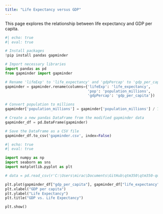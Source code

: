 ```yaml
---
title: "Life Expectancy versus GDP"
---
```


This page explores the relationship between life expectancy and GDP per capita. 

```python

#| echo: true
#| eval: true

# Install packages
!pip install pandas gapminder

# Import necessary libraries
import pandas as pd
from gapminder import gapminder

# Rename 'lifeExp' to 'life_expectancy' and 'gdpPercap' to 'gdp_per_capita'
gapminder = gapminder.rename(columns={'lifeExp': 'life_expectancy',
                                      'pop': 'population_millions', 
                                      'gdpPercap': 'gdp_per_capita'})

# Convert population to millions
gapminder['population_millions'] = gapminder['population_millions'] / 1_000_000

# Create a new pandas DataFrame from the modified gapminder data
gapminder_df = pd.DataFrame(gapminder)

# Save the DataFrame as a CSV file
gapminder_df.to_csv('gapminder.csv', index=False)


```

```python

#| echo: true
#| eval: true

import numpy as np
import seaborn as sns
import matplotlib.pyplot as plt

# data = pd.read_csv(r'C:\Users\mirac\Documents\GitHub\qtm350\qtm350-quiz01\data\input-data.csv')

plt.plot(gapminder_df["gdp_per_capita"], gapminder_df["life_expectancy"])
plt.xlabel("GDP per capita")
plt.ylabel("Life Expectancy")
plt.title("GDP vs. Life Expectancy")

plt.show()
```